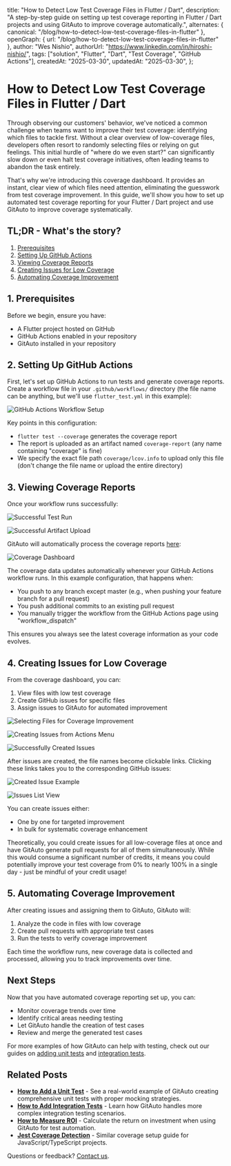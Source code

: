   title: "How to Detect Low Test Coverage Files in Flutter / Dart",
  description:
    "A step-by-step guide on setting up test coverage reporting in Flutter / Dart projects and using GitAuto to improve coverage automatically.",
  alternates: { canonical: "/blog/how-to-detect-low-test-coverage-files-in-flutter" },
  openGraph: { url: "/blog/how-to-detect-low-test-coverage-files-in-flutter" },
  author: "Wes Nishio",
  authorUrl: "https://www.linkedin.com/in/hiroshi-nishio/",
  tags: ["solution", "Flutter", "Dart", "Test Coverage", "GitHub Actions"],
  createdAt: "2025-03-30",
  updatedAt: "2025-03-30",
};

# How to Detect Low Test Coverage Files in Flutter / Dart

Through observing our customers' behavior, we've noticed a common challenge when teams want to improve their test coverage: identifying which files to tackle first. Without a clear overview of low-coverage files, developers often resort to randomly selecting files or relying on gut feelings. This initial hurdle of "where do we even start?" can significantly slow down or even halt test coverage initiatives, often leading teams to abandon the task entirely.

That's why we're introducing this coverage dashboard. It provides an instant, clear view of which files need attention, eliminating the guesswork from test coverage improvement. In this guide, we'll show you how to set up automated test coverage reporting for your Flutter / Dart project and use GitAuto to improve coverage systematically.

## TL;DR - What's the story?

1. [Prerequisites](#1-prerequisites)
2. [Setting Up GitHub Actions](#2-setting-up-github-actions)
3. [Viewing Coverage Reports](#3-viewing-coverage-reports)
4. [Creating Issues for Low Coverage](#4-creating-issues-for-low-coverage)
5. [Automating Coverage Improvement](#5-automating-coverage-improvement)

## 1. Prerequisites

Before we begin, ensure you have:

- A Flutter project hosted on GitHub
- GitHub Actions enabled in your repository
- GitAuto installed in your repository

## 2. Setting Up GitHub Actions

First, let's set up GitHub Actions to run tests and generate coverage reports. Create a workflow file in your `.github/workflows/` directory (the file name can be anything, but we'll use `flutter_test.yml` in this example):

![GitHub Actions Workflow Setup](/blog/how-to-detect-low-test-coverage-files-in-flutter/step2.png)

Key points in this configuration:

- `flutter test --coverage` generates the coverage report
- The report is uploaded as an artifact named `coverage-report` (any name containing "coverage" is fine)
- We specify the exact file path `coverage/lcov.info` to upload only this file (don't change the file name or upload the entire directory)

## 3. Viewing Coverage Reports

Once your workflow runs successfully:

![Successful Test Run](/blog/how-to-detect-low-test-coverage-files-in-flutter/step3-1.png)

![Successful Artifact Upload](/blog/how-to-detect-low-test-coverage-files-in-flutter/step3-2.png)

GitAuto will automatically process the coverage reports [here](/dashboard/coverage):

![Coverage Dashboard](/blog/how-to-detect-low-test-coverage-files-in-flutter/step3-3.png)

The coverage data updates automatically whenever your GitHub Actions workflow runs. In this example configuration, that happens when:

- You push to any branch except master (e.g., when pushing your feature branch for a pull request)
- You push additional commits to an existing pull request
- You manually trigger the workflow from the GitHub Actions page using "workflow_dispatch"

This ensures you always see the latest coverage information as your code evolves.

## 4. Creating Issues for Low Coverage

From the coverage dashboard, you can:

1. View files with low test coverage
2. Create GitHub issues for specific files
3. Assign issues to GitAuto for automated improvement

![Selecting Files for Coverage Improvement](/blog/how-to-detect-low-test-coverage-files-in-flutter/step4-1.png)

![Creating Issues from Actions Menu](/blog/how-to-detect-low-test-coverage-files-in-flutter/step4-2.png)

![Successfully Created Issues](/blog/how-to-detect-low-test-coverage-files-in-flutter/step4-3.png)

After issues are created, the file names become clickable links. Clicking these links takes you to the corresponding GitHub issues:

![Created Issue Example](/blog/how-to-detect-low-test-coverage-files-in-flutter/step4-4.png)

![Issues List View](/blog/how-to-detect-low-test-coverage-files-in-flutter/step4-5.png)

You can create issues either:

- One by one for targeted improvement
- In bulk for systematic coverage enhancement

Theoretically, you could create issues for all low-coverage files at once and have GitAuto generate pull requests for all of them simultaneously. While this would consume a significant number of credits, it means you could potentially improve your test coverage from 0% to nearly 100% in a single day - just be mindful of your credit usage!

## 5. Automating Coverage Improvement

After creating issues and assigning them to GitAuto, GitAuto will:

1. Analyze the code in files with low coverage
2. Create pull requests with appropriate test cases
3. Run the tests to verify coverage improvement

Each time the workflow runs, new coverage data is collected and processed, allowing you to track improvements over time.

## Next Steps

Now that you have automated coverage reporting set up, you can:

- Monitor coverage trends over time
- Identify critical areas needing testing
- Let GitAuto handle the creation of test cases
- Review and merge the generated test cases

For more examples of how GitAuto can help with testing, check out our guides on [adding unit tests](/blog/how-to-add-a-unit-test) and [integration tests](/blog/how-to-add-integration-tests).

## Related Posts

- **[How to Add a Unit Test](/blog/how-to-add-a-unit-test)** - See a real-world example of GitAuto creating comprehensive unit tests with proper mocking strategies.
- **[How to Add Integration Tests](/blog/how-to-add-integration-tests)** - Learn how GitAuto handles more complex integration testing scenarios.
- **[How to Measure ROI](/blog/how-to-measure-roi)** - Calculate the return on investment when using GitAuto for test automation.
- **[Jest Coverage Detection](/blog/how-to-detect-low-test-coverage-files-in-jest)** - Similar coverage setup guide for JavaScript/TypeScript projects.

Questions or feedback? [Contact us](/contact).
